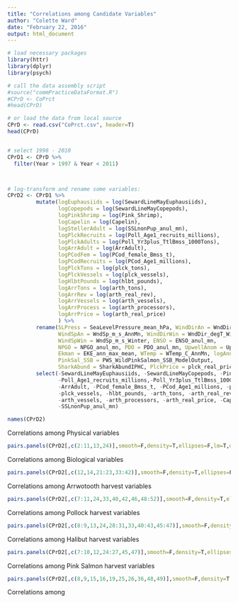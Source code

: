 ```yaml
---
title: "Correlations among Candidate Variables"
author: "Colette Ward"
date: "February 22, 2016"
output: html_document
---
```




```r
# load necessary packages
library(httr)
library(dplyr)
library(psych)

# call the data assembly script
#source("commPracticeDataFormat.R")
#CPrD <- CoPrct
#head(CPrD) 

# or load the data from local source
CPrD <- read.csv("CoPrct.csv", header=T)
head(CPrD)


# select 1998 - 2010
CPrD1 <- CPrD %>%
  filter(Year > 1997 & Year < 2011)



# log-transform and rename some variables:
CPrD2 <- CPrD1 %>%
         mutate(logEuphausiids = log(SewardLineMayEuphausiids),
                logCopepods = log(SewardLineMayCopepods),
                logPinkShrimp = log(Pink_Shrimp),
                logCapelin = log(Capelin),
                logStellerAdult = log(SSLnonPup_anul_mn),
                logPlckRecruits = log(Poll_Age1_recruits_millions),
                logPlckAdults = log(Poll_Yr3plus_TtlBmss_1000Tons),
                logArrAdult = log(ArrAdult),
                logPCodFem = log(PCod_female_Bmss_t),
                logPCodRecruits = log(PCod_Age1_millions),
                logPlckTons = log(plck_tons),
                logPlckVessels = log(plck_vessels),
                logHlbtPounds = log(hlbt_pounds),
                logArrTons = log(arth_tons),
                logArrRev = log(arth_real_rev),
                logArrVessels = log(arth_vessels),
                logArrProcess = log(arth_processors),
                logArrPrice = log(arth_real_price)
                ) %>%
         rename(SLPress = SeaLevelPressure_mean_hPa, WindDirAn = WndDir_degT_AnnMn,
                WindSpAn = WndSp_m_s_AnnMn, WindDirWin = WndDir_degT_Winter,
                WindSpWin = WndSp_m_s_Winter, ENSO = ENSO_anul_mn, 
                NPGO = NPGO_anul_mn, PDO = PDO_anul_mn, UpwellAnom = UpWelAnom_anul_mn,
                Ekman = EKE_ann_max_mean, WTemp = WTemp_C_AnnMn, logAnnChl = AnnChl,
                PinkSal_SSB = PWS_WildPinkSalmon_SSB_ModelOutput, 
                SharkAbund = SharkAbundIPHC, PlckPrice = plck_real_price_SAFE) %>%
         select(-SewardLineMayEuphausiids, -SewardLineMayCopepods, -Pink_Shrimp,
                -Poll_Age1_recruits_millions,-Poll_Yr3plus_TtlBmss_1000Tons, 
                -ArrAdult, -PCod_female_Bmss_t, -PCod_Age1_millions, -plck_tons,
                -plck_vessels, -hlbt_pounds, -arth_tons, -arth_real_rev, 
                -arth_vessels, -arth_processors, -arth_real_price, -Capelin,
                -SSLnonPup_anul_mn)

names(CPrD2)
```


Correlations among Physical variables
```r
pairs.panels(CPrD2[,c(2:11,13,24)],smooth=F,density=T,ellipses=F,lm=T,digits=3,scale=T)
```


Correlations among Biological variables
```r
pairs.panels(CPrD2[,c(12,14,21:23,33:42)],smooth=F,density=T,ellipses=F,lm=T,digits=3,scale=T)
```

Correlations among Arrwotooth harvest variables
```r
pairs.panels(CPrD2[,c(7:11,24,33,40,42,46,48:52)],smooth=F,density=T,ellipses=F,lm=T,digits=3,scale=T)
```


Correlations among Pollock harvest variables
```r
pairs.panels(CPrD2[,c(8:9,13,24,28:31,33,40:43,45:47)],smooth=F,density=T,ellipses=F,lm=T,digits=3,scale=T)
```


Correlations among Halibut harvest variables
```r
pairs.panels(CPrD2[,c(7:10,12,24:27,45,47)],smooth=F,density=T,ellipses=F,lm=T,digits=3,scale=T)
```


Correlations among Pink Salmon harvest variables
```r
pairs.panels(CPrD2[,c(8,9,15,16,19,25,26,36,48,49)],smooth=F,density=T,ellipses=F,lm=T,digits=3,scale=T)
```

Correlations among                    
                   
                   
                   
                   
                   